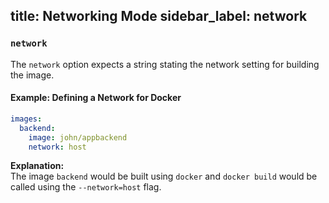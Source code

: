 title: Networking Mode
sidebar_label: network
---

### `network`

The `network` option expects a string stating the network setting for building the image.

#### Example: Defining a Network for Docker
```yaml
images:
  backend:
    image: john/appbackend
    network: host
```
**Explanation:**  
The image `backend` would be built using `docker` and `docker build` would be called using the `--network=host` flag.
